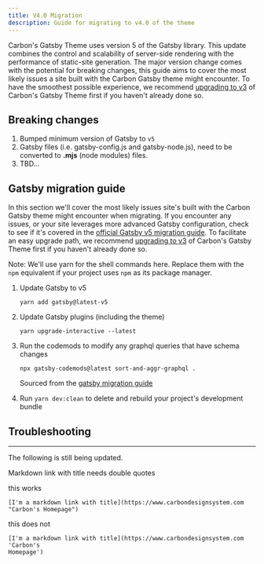 ```yaml
---
title: V4.0 Migration
description: Guide for migrating to v4.0 of the theme
---
```


<PageDescription>

Carbon's Gatsby Theme uses version 5 of the Gatsby library. This update combines
the control and scalability of server-side rendering with the performance of
static-site generation. The major version change comes with the potential for
breaking changes, this guide aims to cover the most likely issues a site built
with the Carbon Gatsby theme might encounter. To have the smoothest possible
experience, we recommend [upgrading to v3](/guides/v3-migration) of Carbon's
Gatsby Theme first if you haven't already done so.

</PageDescription>

## Breaking changes

1. Bumped minimum version of Gatsby to `v5`
1. Gatsby files (i.e. gatsby-config.js and gatsby-node.js), need to be converted
   to **.mjs** (node modules) files.
1. TBD...

## Gatsby migration guide

In this section we'll cover the most likely issues site's built with the Carbon
Gatsby theme might encounter when migrating. If you encounter any issues, or
your site leverages more advanced Gatsby configuration, check to see if it's
covered in the
[official Gatsby v5 migration guide](https://www.gatsbyjs.com/docs/reference/release-notes/migrating-from-v4-to-v5/).
To facilitate an easy upgrade path, we recommend
[upgrading to v3](/guides/v3-migration) of Carbon's Gatsby Theme first if you
haven't already done so.

<InlineNotification>

Note: We'll use yarn for the shell commands here. Replace them with the `npm`
equivalent if your project uses `npm` as its package manager.

</InlineNotification>

1. Update Gatsby to v5
   ```
   yarn add gatsby@latest-v5
   ```
1. Update Gatsby plugins (including the theme)

   ```
   yarn upgrade-interactive --latest
   ```

1. Run the codemods to modify any graphql queries that have schema changes

   ```shell
   npx gatsby-codemods@latest sort-and-aggr-graphql .
   ```

   Sourced from the
   [gatsby migration guide](https://www.gatsbyjs.com/docs/reference/release-notes/migrating-from-v4-to-v5/#graphql-schema-changes-to-sort-and-aggregation-fields)

1. Run `yarn dev:clean` to delete and rebuild your project's development bundle

## Troubleshooting

---

<InlineNotification kind="warning">

The following is still being updated.

</InlineNotification>

Markdown link with title needs double quotes

this works

```
[I'm a markdown link with title](https://www.carbondesignsystem.com "Carbon's Homepage")
```

this does not

```
[I'm a markdown link with title](https://www.carbondesignsystem.com 'Carbon's
Homepage')
```
